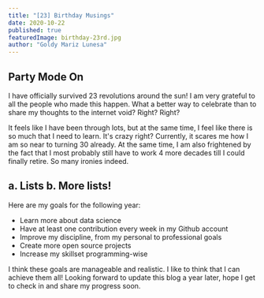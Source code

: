 ```yaml
---
title: "[23] Birthday Musings"
date: 2020-10-22
published: true
featuredImage: birthday-23rd.jpg
author: "Goldy Mariz Lunesa"
---
```


## Party Mode On

I have officially survived 23 revolutions around the sun! I am very grateful to all the people who made this happen. What a better way to celebrate than to share
my thoughts to the internet void? Right? Right?

It feels like I have been through lots, but at the same time, I feel like there is so much that I need to learn. It's crazy right? Currently, it scares me how
I am so near to turning 30 already. At the same time, I am also frightened by the fact that I most probably still have to work 4 more decades till I could finally
retire. So many ironies indeed.

## a. Lists b. More lists!

Here are my goals for the following year:

- Learn more about data science
- Have at least one contribution every week in my Github account
- Improve my discipline, from my personal to professional goals
- Create more open source projects
- Increase my skillset programming-wise

I think these goals are manageable and realistic. I like to think that I can achieve them all! Looking forward to update this blog a year later, hope I get to
check in and share my progress soon.
